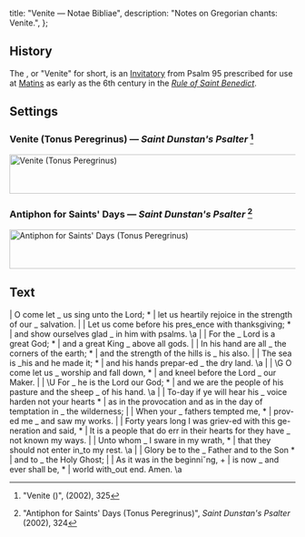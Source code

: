  title: "Venite — Notae Bibliae",
  description: "Notes on Gregorian chants: Venite.",
};

<Initial text="Venite" />

## History

The <Definition lang="latin" anchor="venite-exultemus-domino" text="Venite exultemus Domino" />, or "Venite" for short, is an [Invitatory](/glossary/liturgical-terms#invitatory) from Psalm 95 prescribed for use at [Matins](/glossary/liturgical-terms#matins) as early as the 6th century in the [*Rule of Saint Benedict*](/people/saints/medieval/benedict-of-nursia).

## Settings

### Venite (Tonus Peregrinus) — *Saint Dunstan's Psalter* [^1]

<Image
  src="/chants/venite-tonus-peregrinus.svg"
  alt="Venite (Tonus Peregrinus)"
  width="600"
  height="69"
/>

### Antiphon for Saints' Days — *Saint Dunstan's Psalter* [^2]

<Image
  src="/chants/venite-saints-antiphon-peregrinus.svg"
  alt="Antiphon for Saints' Days (Tonus Peregrinus)"
  width="600"
  height="69"
/>

## Text

<Poetry>
|  O come let _ us sing unto the Lord; *
|  let us heartily rejoice in the strength of our _ salvation.
|
|  Let us come before his pres_ence with thanksgiving; *
|  and show ourselves glad _ in him with psalms. \a
|
|  For the _ Lord is a great God; *
|  and a great King _ above all gods.
|
|  In his hand are all _ the corners of the earth; *
|  and the strength of the hills is _ his also.
|
|  The sea is _his and he made it; *
|  and his hands prepar-ed _ the dry land. \a
|
|  \G O come let us _ worship and fall down, *
|  and kneel before the Lord _ our Maker.
|
|  \U For _ he is the Lord our God; *
|  and we are the people of his pasture and the sheep _ of his hand. \a
|
|  To-day if ye will hear his _ voice harden not your hearts *
|  as in the provocation and as in the day of temptation in _ the wilderness;
|
|  When your _ fathers tempted me, *
|  prov-ed me _ and saw my works.
|
|  Forty years long I was griev-ed with this ge-neration and said, *
|  It is a people that do err in their hearts for they have _ not known my ways.
|
|  Unto whom _ I sware in my wrath, *
|  that they should not enter in_to my rest. \a
|
|  Glory be to the _ Father and to the Son *
|  and to _ the Holy Ghost;
|
|  As it was in the beginniˇng, +
|  is now _ and ever shall be, *
|  world with_out end. Amen. \a
</Poetry>

[^1]: "Venite (<Definition lang="latin" anchor="tonus-peregrinus" text="Tonus Peregrinus" />)", *<Definition lang="english" anchor="saint-dunstans-psalter" text="Saint Dunstan's Plainsong Psalter" />* (2002), 325
[^2]: "Antiphon for Saints' Days (Tonus Peregrinus)", *Saint Dunstan's Psalter* (2002), 324
